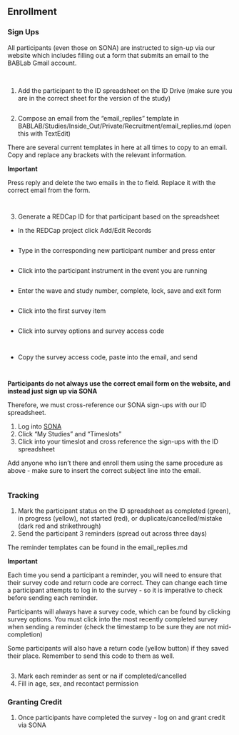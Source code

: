 ## Enrollment

### Sign Ups

All participants (even those on SONA) are instructed to sign-up via our website which includes filling out a form that submits an email to the BABLab Gmail account.

![<!--- Enrollment --->](images/enrollment/1.png)
![<!--- Enrollment --->](images/enrollment/2.png)

1. Add the participant to the ID spreadsheet on the ID Drive (make sure you are in the correct sheet for the version of the study)

![<!--- Enrollment --->](images/enrollment/3.png)

2. Compose an email from the "email_replies" template in BABLAB/Studies/Inside_Out/Private/Recruitment/email_replies.md (open this with TextEdit)

There are several current templates in here at all times to copy to an email. Copy and replace any brackets with the relevant information.

**Important**

Press reply and delete the two emails in the to field. Replace it with the correct email from the form.

![<!--- Enrollment --->](images/enrollment/4.png)

![<!--- Enrollment --->](images/enrollment/5.png)

3. Generate a REDCap ID for that participant based on the spreadsheet

- In the REDCap project click Add/Edit Records

![<!--- Enrollment --->](images/enrollment/6.png)

- Type in the corresponding new participant number and press enter

![<!--- Enrollment --->](images/enrollment/7.png)

- Click into the participant instrument in the event you are running

![<!--- Enrollment --->](images/enrollment/8.png)

- Enter the wave and study number, complete, lock, save and exit form

![<!--- Enrollment --->](images/enrollment/9.png)

- Click into the first survey item

![<!--- Enrollment --->](images/enrollment/10.png)

- Click into survey options and survey access code

![<!--- Enrollment --->](images/enrollment/11.png)

![<!--- Enrollment --->](images/enrollment/12.png)

- Copy the survey access code, paste into the email, and send

![<!--- Enrollment --->](images/enrollment/13.png)

![<!--- Enrollment --->](images/enrollment/14.png)

**Participants do not always use the correct email form on the website, and instead just sign up via SONA**

Therefore, we must cross-reference our SONA sign-ups with our ID spreadsheet.

1. Log into [SONA](https://ucla.sona-systems.com/Default.aspx?ReturnUrl=%2f)
2. Click "My Studies" and "Timeslots"
3. Click into your timeslot and cross reference the sign-ups with the ID spreadsheet

Add anyone who isn't there and enroll them using the same procedure as above - make sure to insert the correct subject line into the email.

![<!--- Enrollment --->](images/enrollment/16.png)

### Tracking

1. Mark the participant status on the ID spreadsheet as completed (green), in progress (yellow), not started (red), or duplicate/cancelled/mistake (dark red and strikethrough)
2. Send the participant 3 reminders (spread out across three days)

The reminder templates can be found in the email_replies.md

**Important** 

Each time you send a participant a reminder, you will need to ensure that their survey code and return code are correct. They can change each time a participant attempts to log in to the survey - so it is imperative to check before sending each reminder. 

Participants will always have a survey code, which can be found by clicking survey options. You must click into the most recently completed survey when sending a reminder (check the timestamp to be sure they are not mid-completion)

Some participants will also have a return code (yellow button) if they saved their place. Remember to send this code to them as well. 

![<!--- Tracking --->](images/tracking/1.png)

3. Mark each reminder as sent or na if completed/cancelled
4. Fill in age, sex, and recontact permission

### Granting Credit

1. Once participants have completed the survey - log on and grant credit via SONA